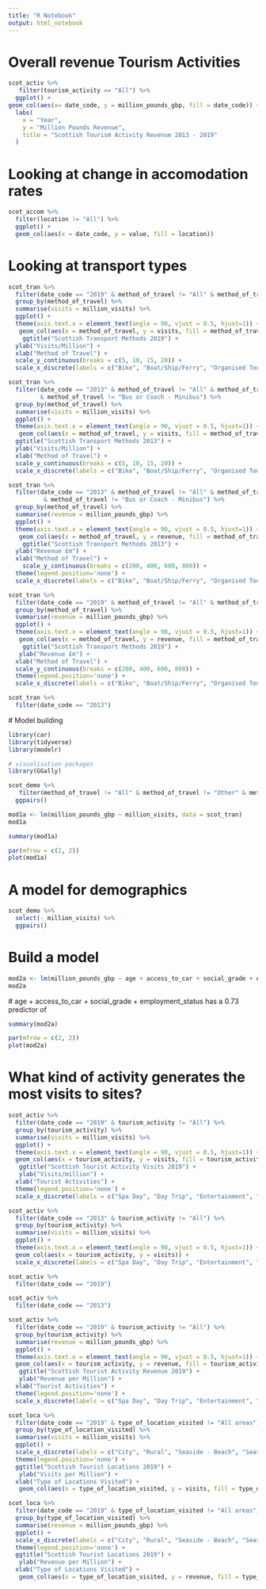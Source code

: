 ```yaml
---
title: "R Notebook"
output: html_notebook
---
```

# Overall revenue Tourism Activities 
```r
scot_activ %>%
   filter(tourism_activity == "All") %>%
  ggplot() +
geom_col(aes(x= date_code, y = million_pounds_gbp, fill = date_code)) +
  labs(
    x = "Year",
    y = "Million Pounds Revenue",
    title = "Scottish Tourism Activity Revenue 2013 - 2019"
  )
```


# Looking at change in accomodation rates

```r
scot_accom %>%
  filter(location != "All") %>%
  ggplot() +
  geom_col(aes(x = date_code, y = value, fill = location))
```

# Looking at transport types 

```r
scot_tran %>%
  filter(date_code == "2019" & method_of_travel != "All" & method_of_travel != "Car - own/friends/family") %>%
  group_by(method_of_travel) %>%
  summarise(visits = million_visits) %>%
  ggplot() +
  theme(axis.text.x = element_text(angle = 90, vjust = 0.5, hjust=1)) +
   geom_col(aes(x = method_of_travel, y = visits, fill = method_of_travel)) +
    ggtitle("Scottish Transport Methods 2019") +
  ylab("Visits/Million") +
  xlab("Method of Travel") +
  scale_y_continuous(breaks = c(5, 10, 15, 20)) +
  scale_x_discrete(labels = c("Bike", "Boat/Ship/Ferry", "Organised Tour", "Regular Bus", "Car Hired", "Caravan/Campervan", "Lorry/Truck/Van", "Other", "Plane", "Taxi", "Train", "Tram", "Tube", "Walked"))
```

```r
scot_tran %>%
  filter(date_code == "2013" & method_of_travel != "All" & method_of_travel != "Car - own/friends/family" & method_of_travel != "Motor cycle"
         & method_of_travel != "Bus or Coach - Minibus") %>%
  group_by(method_of_travel) %>%
  summarise(visits = million_visits) %>%
  ggplot() +
  theme(axis.text.x = element_text(angle = 90, vjust = 0.5, hjust=1)) +
   geom_col(aes(x = method_of_travel, y = visits, fill = method_of_travel)) +
  ggtitle("Scottish Transport Methods 2013") +
  ylab("Visits/Million") +
  xlab("Method of Travel") +
  scale_y_continuous(breaks = c(5, 10, 15, 20)) +
  scale_x_discrete(labels = c("Bike", "Boat/Ship/Ferry", "Organised Tour", "Regular Bus", "Car Hired", "Caravan/Campervan", "Lorry/Truck/Van", "Other", "Plane", "Taxi", "Train", "Tram", "Tube", "Walked")) 
```


```r
scot_tran %>%
  filter(date_code == "2013" & method_of_travel != "All" & method_of_travel != "Car - own/friends/family" & method_of_travel != "Motor cycle"
          & method_of_travel != "Bus or Coach - Minibus") %>%
  group_by(method_of_travel) %>%
  summarise(revenue = million_pounds_gbp) %>%
  ggplot() +
  theme(axis.text.x = element_text(angle = 90, vjust = 0.5, hjust=1)) +
   geom_col(aes(x = method_of_travel, y = revenue, fill = method_of_travel)) +
    ggtitle("Scottish Transport Methods 2013") +
  ylab("Revenue £m") +
  xlab("Method of Travel") +
    scale_y_continuous(breaks = c(200, 400, 600, 800)) +
  theme(legend.position='none') +
  scale_x_discrete(labels = c("Bike", "Boat/Ship/Ferry", "Organised Tour", "Regular Bus", "Car Hired", "Caravan/Campervan", "Lorry/Truck/Van", "Other", "Plane", "Taxi", "Train", "Tram", "Tube", "Walked")) 
```

```r
scot_tran %>%
  filter(date_code == "2019" & method_of_travel != "All" & method_of_travel != "Car - own/friends/family") %>%
  group_by(method_of_travel) %>%
  summarise(revenue = million_pounds_gbp) %>%
  ggplot() +
  theme(axis.text.x = element_text(angle = 90, vjust = 0.5, hjust=1)) +
   geom_col(aes(x = method_of_travel, y = revenue, fill = method_of_travel)) +
    ggtitle("Scottish Transport Methods 2019") +
   ylab("Revenue £m") +
  xlab("Method of Travel") +
  scale_y_continuous(breaks = c(200, 400, 600, 800)) +
  theme(legend.position='none') +
  scale_x_discrete(labels = c("Bike", "Boat/Ship/Ferry", "Organised Tour", "Regular Bus", "Car Hired", "Caravan/Campervan", "Lorry/Truck/Van", "Other", "Plane", "Taxi", "Train", "Tram", "Tube", "Walked"))
```
```r
scot_tran %>%
  filter(date_code == "2013")
```
 # Model building
 
```r
library(car)
library(tidyverse)
library(modelr)

# visualisation packages
library(GGally)

scot_demo %>%
   filter(method_of_travel != "All" & method_of_travel != "Other" & method_of_travel != "Lorry/Truck/Van") %>%
  ggpairs()

mod1a <- lm(million_pounds_gbp ~ million_visits, data = scot_tran)
mod1a

```


```r
summary(mod1a)
```

```r
par(mfrow = c(2, 2))
plot(mod1a)
```

# A model for demographics 

```r
scot_demo %>%
  select(- million_visits) %>%
  ggpairs()
```

# Build a model 

```r
mod2a <- lm(million_pounds_gbp ~ age + access_to_car + social_grade + employment_status, data = scot_demo)
mod2a
```
 # age + access_to_car + social_grade + 
    employment_status has a 0.73 predictor of 
```r
summary(mod2a)
```

```r
par(mfrow = c(2, 2))
plot(mod2a)
```

# What kind of activity generates the most visits to sites?

```r
scot_activ %>%
  filter(date_code == "2019" & tourism_activity != "All") %>%
  group_by(tourism_activity) %>%
  summarise(visits = million_visits) %>%
  ggplot() +
  theme(axis.text.x = element_text(angle = 90, vjust = 0.5, hjust=1)) +
  geom_col(aes(x = tourism_activity, y = visits, fill = tourism_activity)) +
   ggtitle("Scottish Tourist Activity Visits 2019") +
   ylab("Visits/million") +
  xlab("Tourist Activities") +
  theme(legend.position='none') +
  scale_x_discrete(labels = c("Spa Day", "Day Trip", "Entertainment", "Exploring", "Leisure Activities", "Night Out", "Outdoor Leisure", "Shopping", "Personal Events", "Public Events", "Sport Participation", "Visiting friends or family", "Visitor Attraction", "Live Sport", "Out for a meal"))
```

```r
scot_activ %>%
  filter(date_code == "2013" & tourism_activity != "All") %>%
  group_by(tourism_activity) %>%
  summarise(visits = million_visits) %>%
  ggplot() +
  theme(axis.text.x = element_text(angle = 90, vjust = 0.5, hjust=1)) +
  geom_col(aes(x = tourism_activity, y = visits)) +
  scale_x_discrete(labels = c("Spa Day", "Day Trip", "Entertainment", "Exploring", "Leisure Activities", "Night Out", "Outdoor Leisure", "Shopping", "Personal Events", "Public Events", "Sport Participation", "Visiting friends or family", "Visitor Attraction", "Live Sport", "Out for a meal"))
```

```r
scot_activ %>%
  filter(date_code == "2019")
```

```r
scot_activ %>%
  filter(date_code == "2013")
```

```r
scot_activ %>%
  filter(date_code == "2019" & tourism_activity != "All") %>%
  group_by(tourism_activity) %>%
  summarise(revenue = million_pounds_gbp) %>%
  ggplot() +
  theme(axis.text.x = element_text(angle = 90, vjust = 0.5, hjust=1)) +
  geom_col(aes(x = tourism_activity, y = revenue, fill = tourism_activity)) +
   ggtitle("Scottish Tourist Activity Revenue 2019") +
   ylab("Revenue per Million") +
  xlab("Tourist Activities") +
  theme(legend.position='none') +
  scale_x_discrete(labels = c("Spa Day", "Day Trip", "Entertainment", "Exploring", "Leisure Activities", "Night Out", "Outdoor Leisure", "Shopping", "Personal Events", "Public Events", "Sport Participation", "Visiting friends or family", "Visitor Attraction", "Live Sport", "Out for a meal"))
```

```r
scot_loca %>%
  filter(date_code == "2019" & type_of_location_visited != "All areas") %>%
  group_by(type_of_location_visited) %>%
  summarise(visits = million_visits) %>%
  ggplot() +
  scale_x_discrete(labels = c("City", "Rural", "Seaside - Beach", "Seaside - other", "Seaside - Resort", "Town", "Village")) +
  theme(legend.position='none') +
  ggtitle("Scottish Tourist Locations 2019") +
   ylab("Visits per Million") +
  xlab("Type of Locations Visited") +
   geom_col(aes(x = type_of_location_visited, y = visits, fill = type_of_location_visited))
```


```r
scot_loca %>%
  filter(date_code == "2019" & type_of_location_visited != "All areas") %>%
  group_by(type_of_location_visited) %>%
  summarise(revenue = million_pounds_gbp) %>%
  ggplot() +
  scale_x_discrete(labels = c("City", "Rural", "Seaside - Beach", "Seaside - other", "Seaside - Resort", "Town", "Village")) +
  theme(legend.position='none') +
  ggtitle("Scottish Tourist Locations 2019") +
   ylab("Revenue per Million") +
  xlab("Type of Locations Visited") +
   geom_col(aes(x = type_of_location_visited, y = revenue, fill = type_of_location_visited))
```

